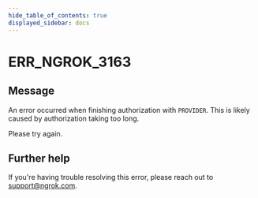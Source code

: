 ```yaml
---
hide_table_of_contents: true
displayed_sidebar: docs
---
```



# ERR_NGROK_3163

## Message

An error occurred when finishing authorization with `PROVIDER`. This is likely caused by authorization taking too long.

Please try again.

<ErrorDetails error="err_ngrok_3163" />

## Further help

If you're having trouble resolving this error, please reach out to [support@ngrok.com](mailto:support@ngrok.com?subject=Help%20with%20ERR_NGROK_3163).
